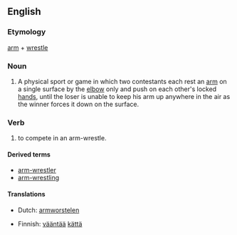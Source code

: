 {{wikipedia|arm-wrestling}}
==English==

===Etymology===
[[arm]] + [[wrestle]]

===Noun===
{{en-noun|sg=[[arm]]-[[wrestle]]}}

# A physical sport or game in which two contestants each rest an [[arm]] on a single surface by the [[elbow]] only and push on each other's locked [[hand]]s, until the loser is unable to keep his arm up anywhere in the air as the winner forces it down on the surface.

===Verb===
{{en-verb|arm-wrestl|es}}

# to compete in an arm-wrestle.

====Derived terms====
* [[arm-wrestler]]
* [[arm-wrestling]]

====Translations====
{{trans-top|physical sport, game}}
* Dutch: [[armworstelen]]
{{trans-mid}}
* Finnish: [[vääntää]] [[käsi|kättä]]
{{trans-bottom}}
